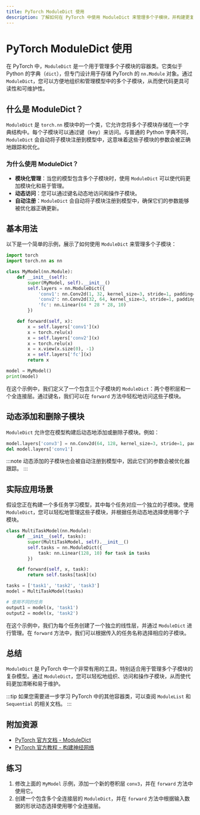 ```yaml
---
title: PyTorch ModuleDict 使用
description: 了解如何在 PyTorch 中使用 ModuleDict 来管理多个子模块，并构建更复杂的模型。
---
```


# PyTorch ModuleDict 使用

在 PyTorch 中，`ModuleDict` 是一个用于管理多个子模块的容器类。它类似于 Python 的字典（`dict`），但专门设计用于存储 PyTorch 的 `nn.Module` 对象。通过 `ModuleDict`，您可以方便地组织和管理模型中的多个子模块，从而使代码更具可读性和可维护性。

## 什么是 ModuleDict？

`ModuleDict` 是 `torch.nn` 模块中的一个类，它允许您将多个子模块存储在一个字典结构中。每个子模块可以通过键（key）来访问。与普通的 Python 字典不同，`ModuleDict` 会自动将子模块注册到模型中，这意味着这些子模块的参数会被正确地跟踪和优化。

### 为什么使用 ModuleDict？

- **模块化管理**：当您的模型包含多个子模块时，使用 `ModuleDict` 可以使代码更加模块化和易于管理。
- **动态访问**：您可以通过键名动态地访问和操作子模块。
- **自动注册**：`ModuleDict` 会自动将子模块注册到模型中，确保它们的参数能够被优化器正确更新。

## 基本用法

以下是一个简单的示例，展示了如何使用 `ModuleDict` 来管理多个子模块：

```python
import torch
import torch.nn as nn

class MyModel(nn.Module):
    def __init__(self):
        super(MyModel, self).__init__()
        self.layers = nn.ModuleDict({
            'conv1': nn.Conv2d(1, 32, kernel_size=3, stride=1, padding=1),
            'conv2': nn.Conv2d(32, 64, kernel_size=3, stride=1, padding=1),
            'fc': nn.Linear(64 * 28 * 28, 10)
        })

    def forward(self, x):
        x = self.layers['conv1'](x)
        x = torch.relu(x)
        x = self.layers['conv2'](x)
        x = torch.relu(x)
        x = x.view(x.size(0), -1)
        x = self.layers['fc'](x)
        return x

model = MyModel()
print(model)
```

在这个示例中，我们定义了一个包含三个子模块的 `ModuleDict`：两个卷积层和一个全连接层。通过键名，我们可以在 `forward` 方法中轻松地访问这些子模块。

## 动态添加和删除子模块

`ModuleDict` 允许您在模型构建后动态地添加或删除子模块。例如：

```python
model.layers['conv3'] = nn.Conv2d(64, 128, kernel_size=3, stride=1, padding=1)
del model.layers['conv1']
```

:::note
动态添加的子模块也会被自动注册到模型中，因此它们的参数会被优化器跟踪。
:::

## 实际应用场景

假设您正在构建一个多任务学习模型，其中每个任务对应一个独立的子模块。使用 `ModuleDict`，您可以轻松地管理这些子模块，并根据任务动态地选择使用哪个子模块。

```python
class MultiTaskModel(nn.Module):
    def __init__(self, tasks):
        super(MultiTaskModel, self).__init__()
        self.tasks = nn.ModuleDict({
            task: nn.Linear(128, 10) for task in tasks
        })

    def forward(self, x, task):
        return self.tasks[task](x)

tasks = ['task1', 'task2', 'task3']
model = MultiTaskModel(tasks)

# 使用不同的任务
output1 = model(x, 'task1')
output2 = model(x, 'task2')
```

在这个示例中，我们为每个任务创建了一个独立的线性层，并通过 `ModuleDict` 进行管理。在 `forward` 方法中，我们可以根据传入的任务名称选择相应的子模块。

## 总结

`ModuleDict` 是 PyTorch 中一个非常有用的工具，特别适合用于管理多个子模块的复杂模型。通过 `ModuleDict`，您可以轻松地组织、访问和操作子模块，从而使代码更加清晰和易于维护。

:::tip
如果您需要进一步学习 PyTorch 中的其他容器类，可以查阅 `ModuleList` 和 `Sequential` 的相关文档。
:::

## 附加资源

- [PyTorch 官方文档 - ModuleDict](https://pytorch.org/docs/stable/generated/torch.nn.ModuleDict.html)
- [PyTorch 官方教程 - 构建神经网络](https://pytorch.org/tutorials/beginner/blitz/neural_networks_tutorial.html)

## 练习

1. 修改上面的 `MyModel` 示例，添加一个新的卷积层 `conv3`，并在 `forward` 方法中使用它。
2. 创建一个包含多个全连接层的 `ModuleDict`，并在 `forward` 方法中根据输入数据的形状动态选择使用哪个全连接层。